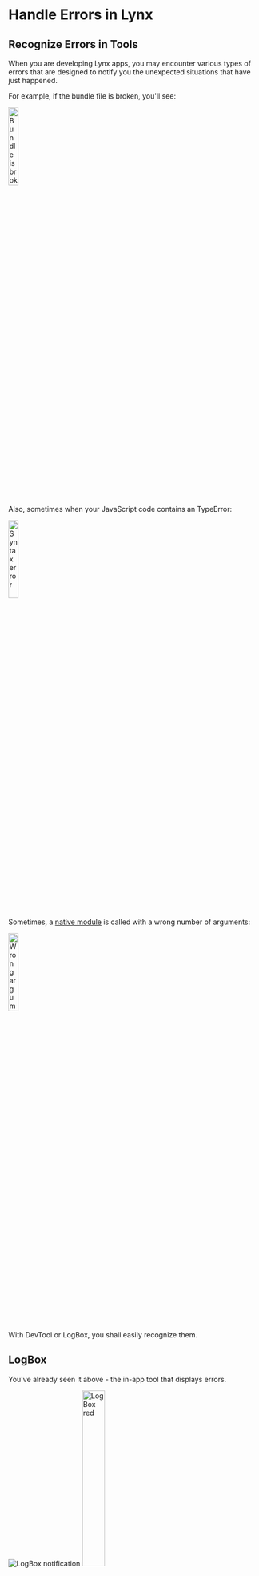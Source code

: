 # Handle Errors in Lynx

## Recognize Errors in Tools

When you are developing Lynx apps, you may encounter various types of errors that are designed to notify you the unexpected situations that have just happened.

For example, if the bundle file is broken, you'll see:

<img
  src="https://lf-lynx.tiktok-cdns.com/obj/lynx-artifacts-oss-sg/lynx-website/assets/error_invalid_bundle.png"
  alt="Bundle is broken"
  width="20%"
/>

Also, sometimes when your JavaScript code contains an TypeError:

<img
  src="https://lf-lynx.tiktok-cdns.com/obj/lynx-artifacts-oss-sg/lynx-website/assets/error_syntax.png"
  alt="Syntax error"
  width="20%"
/>

Sometimes, a [native module](guide/spec.html#nativemodules) is called with a wrong number of arguments:

<img
  src="https://lf-lynx.tiktok-cdns.com/obj/lynx-artifacts-oss-sg/lynx-website/assets/error_wrong_args.png"
  alt="Wrong arguments"
  width="20%"
/>

With DevTool or LogBox, you shall easily recognize them.

## LogBox

You've already seen it above - the in-app tool that displays errors.

<div style={{ display: 'flex', justifyContent: 'flex-start', gap: '10px' }}>
  <img
    src={
      'https://lf-lynx.tiktok-cdns.com/obj/lynx-artifacts-oss-sg/lynx-website/assets/logbox_message.jpeg'
    }
    alt="LogBox notification"
    style={{ width: '40%', height: '40%', margin: 'auto 0' }}
  />
  <img
    src={
      'https://lf-lynx.tiktok-cdns.com/obj/lynx-artifacts-oss-sg/lynx-website/assets/logbox_box.png'
    }
    alt="LogBox red"
    width="30%"
  />
</div>

It's convenient for a quick overview and lets you know what's happening.
However, for development purposes, we recommend using DevTool Desktop Application with more features and a better interactive experience.

## Handle Errors in Code

Now let's try to do something with the errors.

You may want to have an overall understanding of the [errors](api/errors/lynx-error) first if you want to handle them in your code.

And then, here is an example of handling error [301](api/errors/error-code.html#eb_resource_image-301) in code:

```tsx
const ImageErrorExample = () => {
  const [isImageError, setImageError] = useState(false);
  const handleImageError = (event: ErrorEvent) => {
    setImageError(true);
    console.log('Image loaded error:', JSON.stringify(event));
  };
  if (isImageError) {
    return <view />;
  }
  return (
    <view>
      <image
        className="my-image"
        src={'error url'}
        binderror={handleImageError}
      />
    </view>
  );
};
```

In order for developers to quickly categorize an error and figure out how to deal with it, we have summed up all of them and made a [list](api/errors/error-code), including the error code, description, level, fix suggestion, etc.

Just help yourself!
